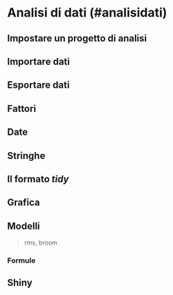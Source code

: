 # Analisi di dati (#analisidati)

## Impostare un progetto di analisi

## Importare dati

## Esportare dati

## Fattori

## Date

## Stringhe

## Il formato _tidy_

## Grafica

## Modelli
> rms, broom

### Formule

## Shiny

